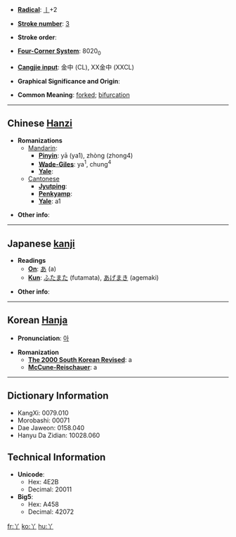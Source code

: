 * '''[[Wiktionary:Chinese radical index| Radical]]''': [[Wiktionary:Chinese radical index 丨|丨]]+2

* '''[[Wiktionary:Chinese total strokes index|Stroke number]]''': [[Wiktionary:Chinese total strokes index 3|3]]

* '''Stroke order''': 

* '''[[Wiktionary:Chinese four corner index|Four-Corner System]]''': 8020<sub>0</sub>

* '''[[Wiktionary:Chinese Cangjie index|Cangjie input]]''': 金中 (CL), XX金中 (XXCL)

* '''Graphical Significance and Origin''': 

* '''Common Meaning''': [[forked]]; [[bifurcation]]

----

== Chinese [[Hanzi]] ==

* '''Romanizations'''
** [[Mandarin]]:
*** '''[[Pinyin]]''': yā (ya1), zhòng (zhong4)
*** '''[[Wade-Giles]]''': ya<sup>1</sup>, chung<sup>4</sup>
*** '''[[Yale]]''': 
**[[Cantonese]]
***'''[[Jyutping]]''':
***'''[[Penkyamp]]''': 
***'''[[Yale]]''': a1

* '''Other info''': 

----

== Japanese [[kanji]] ==

* '''Readings'''
** '''[[On]]''': [[あ]] (a)
** '''[[Kun]]''': [[ふたまた]] (futamata), [[あげまき]] (agemaki)

* '''Other info''':  

----

== Korean [[Hanja]] ==

* '''Pronunciation''': [[아]]

* '''Romanization'''
** '''[[The 2000 South Korean Revised Romanization|The 2000 South Korean Revised]]''': a
** '''[[McCune-Reischauer]]''': a

----

== Dictionary Information ==

* KangXi: 0079.010
* Morobashi: 00071
* Dae Jaweon: 0158.040
* Hanyu Da Zidian: 10028.060

== Technical Information ==

* '''Unicode''':
** Hex: 4E2B
** Decimal: 20011
* '''Big5''':
** Hex: A458
** Decimal: 42072

[[fr:丫]]
[[ko:丫]]
[[hu:丫]]